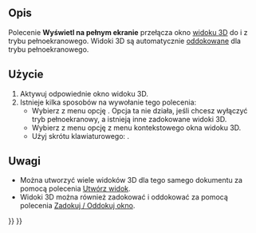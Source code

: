 <languages/>

{{Docnav/pl
|[[Std_ViewDockUndockFullscreen/pl|Zadokuj / Oddokuj okno]]
|[[Std_AxisCross/pl|Symbol osi]]
|[[Std_View_Menu/pl|Menu Widok]]
|IconL=
|IconR=Std_AxisCross.svg
|IconC=Freecad.svg
}}

{{GuiCommand/pl
|Name=Std ViewFullscreen
|Name/pl=Std: Wyświetl na pełnym ekranie
|MenuLocation=Widok → Okno dokumentu → Pełny ekran
|Workbenches=wszystkie
|Shortcut={{KEY|F11}}
|SeeAlso=[[Std_ViewDockUndockFullscreen/pl|Zadokuj / Oddokuj okno]], [[Std_MainFullscreen/pl|Pełny ekran]]
}}

<span id="Description"></span>
==Opis==

Polecenie '''Wyświetl na pełnym ekranie''' przełącza okno [[3D_view/pl|widoku 3D]] do i z trybu pełnoekranowego. Widoki 3D są automatycznie [[Std_ViewDockUndockFullscreen/pl|oddokowane]] dla trybu pełnoekranowego.

<span id="Usage"></span>
==Użycie==

# Aktywuj odpowiednie okno widoku 3D.
# Istnieje kilka sposobów na wywołanie tego polecenia:
#* Wybierz z menu opcję {{MenuCommand|Widok → Okno dokumentu → [[Image:Std_ViewFullscreen.svg|16px]] Pełny ekran}}. Opcja ta nie działa, jeśli chcesz wyłączyć tryb pełnoekranowy, a istnieją inne zadokowane widoki 3D.
#* Wybierz z menu opcję {{MenuCommand|Okno dokumentu → [[Image:Std_ViewFullscreen.svg|16px]] Pełny ekran}} z menu kontekstowego okna widoku 3D.
#* Użyj skrótu klawiaturowego: {{KEY|F11}}.

<span id="Notes"></span>
==Uwagi==

* Można utworzyć wiele widoków 3D dla tego samego dokumentu za pomocą polecenia [[Std_ViewCreate/pl|Utwórz widok]].
* Widoki 3D można również zadokować i oddokować za pomocą polecenia [[Std_ViewDockUndockFullscreen/pl|Zadokuj / Oddokuj okno]].


{{Docnav/pl
|[[Std_ViewDockUndockFullscreen/pl|Zadokuj / Oddokuj okno]]
|[[Std_AxisCross/pl|Symbol osi]]
|[[Std_View_Menu/pl|Menu Widok]]
|IconL=
|IconR=Std_AxisCross.svg
|IconC=Freecad.svg
}}

{{Std_Base_navi{{#translation:}}}}
{{Userdocnavi{{#translation:}}}}